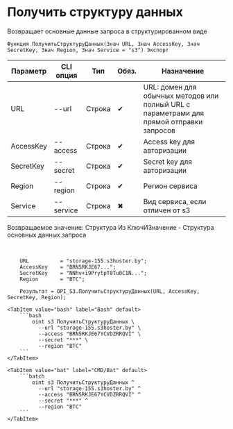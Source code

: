 ﻿---
sidebar_position: 1
---


# Получить структуру данных
 Возвращает основные данные запроса в структурированном виде



`Функция ПолучитьСтруктуруДанных(Знач URL, Знач AccessKey, Знач SecretKey, Знач Region, Знач Service = "s3") Экспорт`

  | Параметр | CLI опция | Тип | Обяз. | Назначение |
  |-|-|-|-|-|
  | URL | --url | Строка | &#x2714; | URL: домен для обычных методов или полный URL с параметрами для прямой отправки запросов |
  | AccessKey | --access | Строка | &#x2714; | Access key для авторизации |
  | SecretKey | --secret | Строка | &#x2714; | Secret key для авторизации |
  | Region | --region | Строка | &#x2714; | Регион сервиса |
  | Service | --service | Строка | &#x2716; | Вид сервиса, если отличен от s3 |

  
  Возвращаемое значение:   Структура Из КлючИЗначение -  Структура основных данных запроса

<br/>




```bsl title="Пример использования для 1С:Предприятие/OneScript"
    URL          = "storage-155.s3hoster.by";
    AccessKey    = "BRN5RKJE67...";
    SecretKey    = "NNhv+i9PrytpT8Tu0C1N...";
    Region       = "BTC";

    Результат = OPI_S3.ПолучитьСтруктуруДанных(URL, AccessKey, SecretKey, Region);
```
    

 <Tabs>
  
    <TabItem value="bash" label="Bash" default>
        ```bash
            oint s3 ПолучитьСтруктуруДанных \
              --url "storage-155.s3hoster.by" \
              --access "BRN5RKJE67YCVDZRRQVI" \
              --secret "***" \
              --region "BTC"
        ```
    </TabItem>
  
    <TabItem value="bat" label="CMD/Bat" default>
        ```batch
            oint s3 ПолучитьСтруктуруДанных ^
              --url "storage-155.s3hoster.by" ^
              --access "BRN5RKJE67YCVDZRRQVI" ^
              --secret "***" ^
              --region "BTC"
        ```
    </TabItem>
</Tabs>



